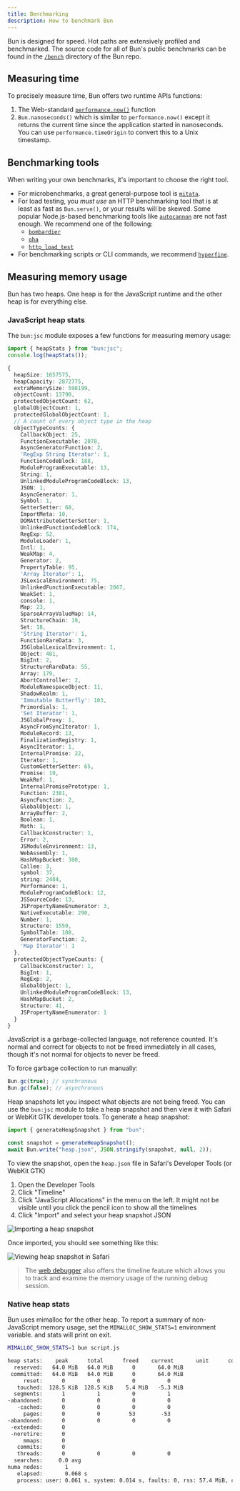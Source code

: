 ```yaml
---
title: Benchmarking
description: How to benchmark Bun
---
```


Bun is designed for speed. Hot paths are extensively profiled and benchmarked. The source code for all of Bun's public benchmarks can be found in the [`/bench`](https://github.com/oven-sh/bun/tree/main/bench) directory of the Bun repo.

## Measuring time

To precisely measure time, Bun offers two runtime APIs functions:

1. The Web-standard [`performance.now()`](https://developer.mozilla.org/en-US/docs/Web/API/Performance/now) function
2. `Bun.nanoseconds()` which is similar to `performance.now()` except it returns the current time since the application started in nanoseconds. You can use `performance.timeOrigin` to convert this to a Unix timestamp.

## Benchmarking tools

When writing your own benchmarks, it's important to choose the right tool.

- For microbenchmarks, a great general-purpose tool is [`mitata`](https://github.com/evanwashere/mitata).
- For load testing, you _must use_ an HTTP benchmarking tool that is at least as fast as `Bun.serve()`, or your results will be skewed. Some popular Node.js-based benchmarking tools like [`autocannon`](https://github.com/mcollina/autocannon) are not fast enough. We recommend one of the following:
  - [`bombardier`](https://github.com/codesenberg/bombardier)
  - [`oha`](https://github.com/hatoo/oha)
  - [`http_load_test`](https://github.com/uNetworking/uSockets/blob/master/examples/http_load_test.c)
- For benchmarking scripts or CLI commands, we recommend [`hyperfine`](https://github.com/sharkdp/hyperfine).

## Measuring memory usage

Bun has two heaps. One heap is for the JavaScript runtime and the other heap is for everything else.

### JavaScript heap stats

The `bun:jsc` module exposes a few functions for measuring memory usage:

```ts
import { heapStats } from "bun:jsc";
console.log(heapStats());
```

<Accordion title="View example statistics">

```ts expandable icon="/icons/typescript.svg"
{
  heapSize: 1657575,
  heapCapacity: 2872775,
  extraMemorySize: 598199,
  objectCount: 13790,
  protectedObjectCount: 62,
  globalObjectCount: 1,
  protectedGlobalObjectCount: 1,
  // A count of every object type in the heap
  objectTypeCounts: {
    CallbackObject: 25,
    FunctionExecutable: 2078,
    AsyncGeneratorFunction: 2,
    'RegExp String Iterator': 1,
    FunctionCodeBlock: 188,
    ModuleProgramExecutable: 13,
    String: 1,
    UnlinkedModuleProgramCodeBlock: 13,
    JSON: 1,
    AsyncGenerator: 1,
    Symbol: 1,
    GetterSetter: 68,
    ImportMeta: 10,
    DOMAttributeGetterSetter: 1,
    UnlinkedFunctionCodeBlock: 174,
    RegExp: 52,
    ModuleLoader: 1,
    Intl: 1,
    WeakMap: 4,
    Generator: 2,
    PropertyTable: 95,
    'Array Iterator': 1,
    JSLexicalEnvironment: 75,
    UnlinkedFunctionExecutable: 2067,
    WeakSet: 1,
    console: 1,
    Map: 23,
    SparseArrayValueMap: 14,
    StructureChain: 19,
    Set: 18,
    'String Iterator': 1,
    FunctionRareData: 3,
    JSGlobalLexicalEnvironment: 1,
    Object: 481,
    BigInt: 2,
    StructureRareData: 55,
    Array: 179,
    AbortController: 2,
    ModuleNamespaceObject: 11,
    ShadowRealm: 1,
    'Immutable Butterfly': 103,
    Primordials: 1,
    'Set Iterator': 1,
    JSGlobalProxy: 1,
    AsyncFromSyncIterator: 1,
    ModuleRecord: 13,
    FinalizationRegistry: 1,
    AsyncIterator: 1,
    InternalPromise: 22,
    Iterator: 1,
    CustomGetterSetter: 65,
    Promise: 19,
    WeakRef: 1,
    InternalPromisePrototype: 1,
    Function: 2381,
    AsyncFunction: 2,
    GlobalObject: 1,
    ArrayBuffer: 2,
    Boolean: 1,
    Math: 1,
    CallbackConstructor: 1,
    Error: 2,
    JSModuleEnvironment: 13,
    WebAssembly: 1,
    HashMapBucket: 300,
    Callee: 3,
    symbol: 37,
    string: 2484,
    Performance: 1,
    ModuleProgramCodeBlock: 12,
    JSSourceCode: 13,
    JSPropertyNameEnumerator: 3,
    NativeExecutable: 290,
    Number: 1,
    Structure: 1550,
    SymbolTable: 108,
    GeneratorFunction: 2,
    'Map Iterator': 1
  },
  protectedObjectTypeCounts: {
    CallbackConstructor: 1,
    BigInt: 1,
    RegExp: 2,
    GlobalObject: 1,
    UnlinkedModuleProgramCodeBlock: 13,
    HashMapBucket: 2,
    Structure: 41,
    JSPropertyNameEnumerator: 1
  }
}
```

</Accordion>

JavaScript is a garbage-collected language, not reference counted. It's normal and correct for objects to not be freed immediately in all cases, though it's not normal for objects to never be freed.

To force garbage collection to run manually:

```ts
Bun.gc(true); // synchronous
Bun.gc(false); // asynchronous
```

Heap snapshots let you inspect what objects are not being freed. You can use the `bun:jsc` module to take a heap snapshot and then view it with Safari or WebKit GTK developer tools. To generate a heap snapshot:

```ts
import { generateHeapSnapshot } from "bun";

const snapshot = generateHeapSnapshot();
await Bun.write("heap.json", JSON.stringify(snapshot, null, 2));
```

To view the snapshot, open the `heap.json` file in Safari's Developer Tools (or WebKit GTK)

1. Open the Developer Tools
2. Click "Timeline"
3. Click "JavaScript Allocations" in the menu on the left. It might not be visible until you click the pencil icon to show all the timelines
4. Click "Import" and select your heap snapshot JSON

<Frame>
	<img
		src="https://user-images.githubusercontent.com/709451/204428943-ba999e8f-8984-4f23-97cb-b4e3e280363e.png"
		alt="Importing a heap snapshot"
	/>
</Frame>

Once imported, you should see something like this:

<Frame>
	<img
		alt="Viewing heap snapshot in Safari"
		src="https://user-images.githubusercontent.com/709451/204429337-b0d8935f-3509-4071-b991-217794d1fb27.png"
		caption="Viewing heap snapshot in Safari Dev Tools"
	/>
</Frame>

> The [web debugger](/runtime/debugger#inspect) also offers the timeline feature which allows you to track and examine the memory usage of the running debug session.

### Native heap stats

Bun uses mimalloc for the other heap. To report a summary of non-JavaScript memory usage, set the `MIMALLOC_SHOW_STATS=1` environment variable. and stats will print on exit.

```sh terminal icon="terminal"
MIMALLOC_SHOW_STATS=1 bun script.js
```

```txt
heap stats:    peak      total      freed    current       unit      count
  reserved:   64.0 MiB   64.0 MiB      0       64.0 MiB                        not all freed!
 committed:   64.0 MiB   64.0 MiB      0       64.0 MiB                        not all freed!
     reset:      0          0          0          0                            ok
   touched:  128.5 KiB  128.5 KiB    5.4 MiB   -5.3 MiB                        ok
  segments:      1          1          0          1                            not all freed!
-abandoned:      0          0          0          0                            ok
   -cached:      0          0          0          0                            ok
     pages:      0          0         53        -53                            ok
-abandoned:      0          0          0          0                            ok
 -extended:      0
 -noretire:      0
     mmaps:      0
   commits:      0
   threads:      0          0          0          0                            ok
  searches:     0.0 avg
numa nodes:       1
   elapsed:       0.068 s
   process: user: 0.061 s, system: 0.014 s, faults: 0, rss: 57.4 MiB, commit: 64.0 MiB
```
